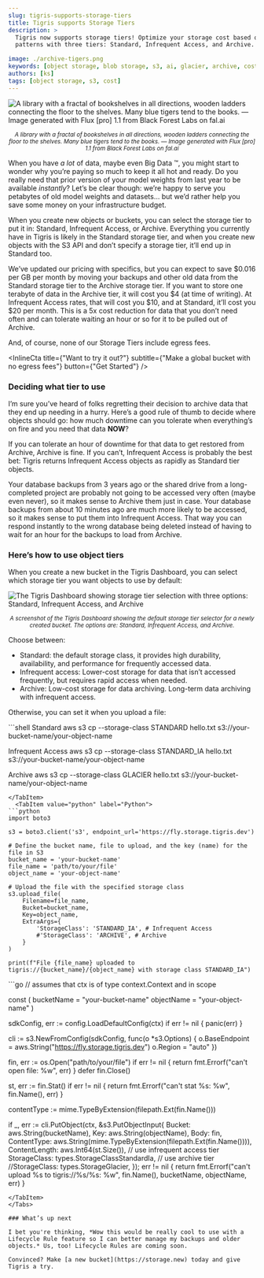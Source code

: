 ```yaml
---
slug: tigris-supports-storage-tiers
title: Tigris supports Storage Tiers
description: >
  Tigris now supports storage tiers! Optimize your storage cost based on  access
  patterns with three tiers: Standard, Infrequent Access, and Archive.

image: ./archive-tigers.png
keywords: [object storage, blob storage, s3, ai, glacier, archive, cost savings]
authors: [ks]
tags: [object storage, s3, cost]
---
```



![A library with a fractal of bookshelves in all directions, wooden ladders connecting the floor to the shelves. Many blue tigers tend to the books. — Image generated with Flux [pro] 1.1 from Black Forest Labs on fal.ai](./archive-tigers.png)

<center>
  <small>
    <em>
      A library with a fractal of bookshelves in all directions, wooden ladders
      connecting the floor to the shelves. Many blue tigers tend to the books. —
      Image generated with Flux [pro] 1.1 from Black Forest Labs on fal.ai
    </em>
  </small>
</center>

When you have _a lot_ of data, maybe even Big Data :tm:, you might start to
wonder why you’re paying so much to keep it all hot and ready. Do you really
need that prior version of your model weights from last year to be available
_instantly_? Let’s be clear though: we’re happy to serve you petabytes of old
model weights and datasets… but we’d rather help you save some money on your
infrastructure budget.

When you create new objects or buckets, you can select the storage tier to put
it in: Standard, Infrequent Access, or Archive. Everything you currently have in
Tigris is likely in the Standard storage tier, and when you create new objects
with the S3 API and don’t specify a storage tier, it’ll end up in Standard too.

We’ve updated our pricing with specifics, but you can expect to save $0.016 per
GB per month by moving your backups and other old data from the Standard storage
tier to the Archive storage tier. If you want to store one terabyte of data in
the Archive tier, it will cost you $4 (at time of writing). At Infrequent Access
rates, that will cost you $10, and at Standard, it’ll cost you $20 per month.
This is a 5x cost reduction for data that you don’t need often and can tolerate
waiting an hour or so for it to be pulled out of Archive.

And, of course, none of our Storage Tiers include egress fees.

<InlineCta
  title={"Want to try it out?"}
  subtitle={"Make a global bucket with no egress fees"}
  button={"Get Started"}
/>

### Deciding what tier to use

I’m sure you’ve heard of folks regretting their decision to archive data that
they end up needing in a hurry. Here’s a good rule of thumb to decide where
objects should go: how much downtime can you tolerate when everything’s on fire
and you need that data **NOW**?

If you can tolerate an hour of downtime for that data to get restored from
Archive, Archive is fine. If you can’t, Infrequent Access is probably the best
bet: Tigris returns Infrequent Access objects as rapidly as Standard tier
objects.

Your database backups from 3 years ago or the shared drive from a long-completed
project are probably not going to be accessed very often (maybe even never), so
it makes sense to Archive them just in case. Your database backups from about 10
minutes ago are much more likely to be accessed, so it makes sense to put them
into Infrequent Access. That way you can respond instantly to the wrong database
being deleted instead of having to wait for an hour for the backups to load from
Archive.

### Here’s how to use object tiers

When you create a new bucket in the Tigris Dashboard, you can select which
storage tier you want objects to use by default:

![The Tigris Dashboard showing storage tier selection with three options: Standard, Infrequent Access, and Archive](./storage-tier.png)

<center>
  <small>
    <em>
      A screenshot of the Tigris Dashboard showing the default storage tier
      selector for a newly created bucket. The options are: Standard, Infrequent
      Access, and Archive.
    </em>
  </small>
</center>

Choose between:

- Standard: the default storage class, it provides high durability,
  availability, and performance for frequently accessed data.
- Infrequent access: Lower-cost storage for data that isn’t accessed frequently,
  but requires rapid access when needed.
- Archive: Low-cost storage for data archiving. Long-term data archiving with
  infrequent access.

Otherwise, you can set it when you upload a file:

<Tabs groupId="languages">
  <TabItem value="CLI" label="CLI">
```shell
Standard
aws s3 cp --storage-class STANDARD hello.txt s3://your-bucket-name/your-object-name

Infrequent Access aws s3 cp --storage-class STANDARD_IA hello.txt
s3://your-bucket-name/your-object-name

Archive aws s3 cp --storage-class GLACIER hello.txt
s3://your-bucket-name/your-object-name

````
</TabItem>
  <TabItem value="python" label="Python">
```python
import boto3

s3 = boto3.client('s3', endpoint_url='https://fly.storage.tigris.dev')

# Define the bucket name, file to upload, and the key (name) for the file in S3
bucket_name = 'your-bucket-name'
file_name = 'path/to/your/file'
object_name = 'your-object-name'

# Upload the file with the specified storage class
s3.upload_file(
    Filename=file_name,
    Bucket=bucket_name,
    Key=object_name,
    ExtraArgs={
        'StorageClass': 'STANDARD_IA', # Infrequent Access
        #'StorageClass': 'ARCHIVE', # Archive
    }
)

print(f"File {file_name} uploaded to tigris://{bucket_name}/{object_name} with storage class STANDARD_IA")
````

</TabItem>
  <TabItem value="golang" label="Go">
```go
// assumes that ctx is of type context.Context and in scope

const (
  bucketName = "your-bucket-name"
  objectName = "your-object-name"
)

sdkConfig, err := config.LoadDefaultConfig(ctx)
if err != nil {
	panic(err)
}

cli := s3.NewFromConfig(sdkConfig, func(o *s3.Options) {
	o.BaseEndpoint = aws.String("https://fly.storage.tigris.dev")
	o.Region = "auto"
})

fin, err := os.Open("path/to/your/file")
if err != nil {
	return fmt.Errorf("can't open file: %w", err)
}
defer fin.Close()

st, err := fin.Stat()
if err != nil {
	return fmt.Errorf("can't stat %s: %w", fin.Name(), err)
}

contentType := mime.TypeByExtension(filepath.Ext(fin.Name()))

if _, err := cli.PutObject(ctx, &s3.PutObjectInput{
	Bucket:        aws.String(bucketName),
	Key:           aws.String(objectName),
	Body:          fin,
	ContentType:   aws.String(mime.TypeByExtension(filepath.Ext(fin.Name()))),
	ContentLength: aws.Int64(st.Size()),
	// use infrequent access tier
	StorageClass: types.StorageClassStandardIa,
	// use archive tier
	//StorageClass: types.StorageGlacier,
}); err != nil {
	return fmt.Errorf("can't upload %s to tigris://%s/%s: %w", fin.Name(), bucketName, objectName, err)
}
```
</TabItem>
</Tabs>

### What’s up next

I bet you're thinking, *Wow this would be really cool to use with a Lifecycle Rule feature so I can better manage my backups and older objects.* Us, too! Lifecycle Rules are coming soon.

Convinced? Make [a new bucket](https://storage.new) today and give Tigris a try.

```
